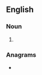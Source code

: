 {{also|Stoics}}
==English==

===Noun===
{{head|en|noun plural form}}

# {{plural of|stoic|lang=en}}

===Anagrams===
* {{anagrams|en|Sciots}}